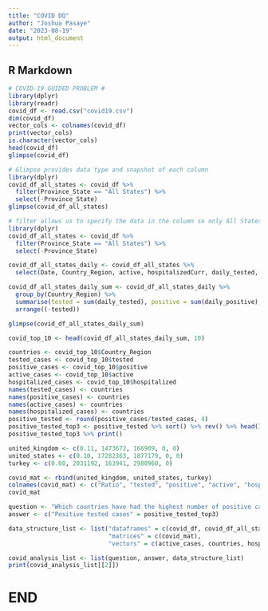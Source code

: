 ---
title: "COVID DQ"
author: "Joshua Pasaye"
date: "2023-08-19"
output: html_document
---

## R Markdown


```{r}
# COVID-19 GUIDED PROBLEM #
library(dplyr)
library(readr)
covid_df <- read.csv("covid19.csv")
dim(covid_df)
vector_cols <- colnames(covid_df)
print(vector_cols)
is.character(vector_cols)
head(covid_df)
glimpse(covid_df)
```


```{r}
# Glimpse provides data type and snapshot of each column
library(dplyr)
covid_df_all_states <- covid_df %>%
  filter(Province_State == "All States") %>%
  select(-Province_State)
glimpse(covid_df_all_states)
```

```{r}
# filter allows us to specify the data in the column so only All States data will be kept once we remove the Province state data
library(dplyr)
covid_df_all_states <- covid_df %>%
  filter(Province_State == "All States") %>%
  select(-Province_State)

covid_df_all_states_daily <- covid_df_all_states %>%
  select(Date, Country_Region, active, hospitalizedCurr, daily_tested, daily_positive)

covid_df_all_states_daily_sum <- covid_df_all_states_daily %>%
  group_by(Country_Region) %>%
  summarise(tested = sum(daily_tested), positive = sum(daily_positive), active = sum(active), hospitalized = sum(hospitalizedCurr)) %>%
  arrange((-tested))

glimpse(covid_df_all_states_daily_sum)

covid_top_10 <- head(covid_df_all_states_daily_sum, 10)

countries <- covid_top_10$Country_Region
tested_cases <- covid_top_10$tested
positive_cases <- covid_top_10$positive
active_cases <- covid_top_10$active
hospitalized_cases <- covid_top_10$hospitalized
names(tested_cases) <- countries
names(positive_cases) <- countries
names(active_cases) <- countries
names(hospitalized_cases) <- countries
positive_tested <- round(positive_cases/tested_cases, 4)
positive_tested_top3 <- positive_tested %>% sort() %>% rev() %>% head(3)
positive_tested_top3 %>% print()

united_kingdom <- c(0.11, 1473672, 166909, 0, 0)
united_states <- c(0.10, 17282363, 1877179, 0, 0)
turkey <- c(0.08, 2031192, 163941, 2980960, 0)

covid_mat <- rbind(united_kingdom, united_states, turkey)
colnames(covid_mat) <- c("Ratio", "tested", "positive", "active", "hospitalized")
covid_mat

question <- "Which countries have had the highest number of positive cases against the number of tests?"
answer <- c("Positive tested cases" = positive_tested_top3)

data_structure_list <- list("dataframes" = c(covid_df, covid_df_all_states, covid_df_all_states_daily, covid_df_all_states_daily_sum, covid_top_10), 
                            "matrices" = c(covid_mat), 
                            "vectors" = c(active_cases, countries, hospitalized_cases, covid_df_all_states_daily_sum$positive, positive_cases, positive_tested, positive_tested_top3, tested_cases, vector_cols))

covid_analysis_list <- list(question, answer, data_structure_list)
print(covid_analysis_list[[2]])
```

# END